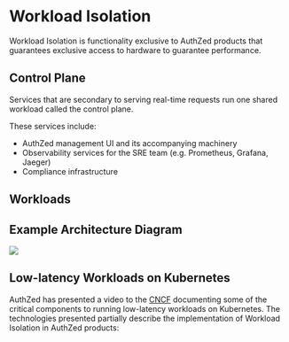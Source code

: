 
# Workload Isolation

Workload Isolation is functionality exclusive to AuthZed products that guarantees exclusive access to hardware to guarantee performance.

## Control Plane

Services that are secondary to serving real-time requests run one shared workload called the control plane.

These services include:
- AuthZed management UI and its accompanying machinery
- Observability services for the SRE team (e.g. Prometheus, Grafana, Jaeger)
- Compliance infrastructure

## Workloads

## Example Architecture Diagram

![](/images/workload-isolation-diagram.png)

## Low-latency Workloads on Kubernetes

AuthZed has presented a video to the [CNCF] documenting some of the critical components to running low-latency workloads on Kubernetes.
The technologies presented partially describe the implementation of Workload Isolation in AuthZed products:

[CNCF]: https://cncf.io

<br /><YouTube videoId="cH7z8yzDucM" />
